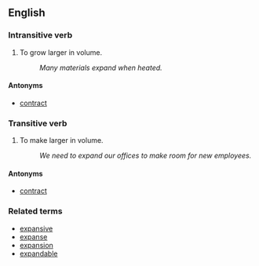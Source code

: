 == English ==

=== Intransitive verb ===

# To grow larger in volume.
#: ''Many materials expand when heated.''

====Antonyms====
*[[contract]]

=== Transitive verb ===

# To make larger in volume.
#: ''We need to expand our offices to make room for new employees.''

====Antonyms====
*[[contract]]

=== Related terms ===
*[[expansive]]
*[[expanse]]
*[[expansion]]
*[[expandable]]